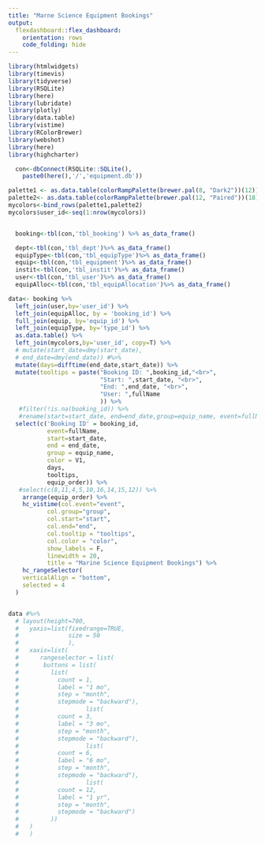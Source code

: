 ```yaml
---
title: "Marne Science Equipment Bookings"
output:
  flexdashboard::flex_dashboard:
    orientation: rows
    code_folding: hide
---
```


```r
library(htmlwidgets)
library(timevis)
library(tidyverse)
library(RSQLite)
library(here)
library(lubridate)
library(plotly)
library(data.table)
library(vistime)
library(RColorBrewer)
library(webshot)
library(here)
library(highcharter)
```


```r
  con<-dbConnect(RSQLite::SQLite(),
    paste0(here(),'/','equipment.db'))

palette1 <- as.data.table(colorRampPalette(brewer.pal(8, "Dark2"))(12))
palette2<- as.data.table(colorRampPalette(brewer.pal(12, "Paired"))(18))
mycolors<-bind_rows(palette1,palette2) 
mycolors$user_id<-seq(1:nrow(mycolors))


  booking<-tbl(con,'tbl_booking') %>% as_data_frame()

  dept<-tbl(con,'tbl_dept')%>% as_data_frame()
  equipType<-tbl(con,'tbl_equipType')%>% as_data_frame()
  equip<-tbl(con,'tbl_equipment')%>% as_data_frame()
  instit<-tbl(con,'tbl_instit')%>% as_data_frame()
  user<-tbl(con,'tbl_user')%>% as_data_frame()
  equipAlloc<-tbl(con,'tbl_equipAllocation')%>% as_data_frame()

```


```r
data<- booking %>% 
  left_join(user,by='user_id') %>%
  left_join(equipAlloc, by = 'booking_id') %>%
  full_join(equip, by='equip_id') %>%
  left_join(equipType, by='type_id') %>% 
  as.data.table() %>%
  left_join(mycolors,by='user_id', copy=T) %>% 
  # mutate(start_date=dmy(start_date),
  # end_date=dmy(end_date)) #%>% 
  mutate(days=difftime(end_date,start_date)) %>%
  mutate(tooltips = paste("Booking ID: ",booking_id,"<br>",
                          "Start: ",start_date, "<br>",
                          "End: ",end_date, "<br>",
                          "User: ",fullName
                          )) %>% 
   #filter(!is.na(booking_id)) %>%
   #rename(start=start_date, end=end_date,group=equip_name, event=fullName,color=V1)%>%
  select(c('Booking ID' = booking_id,
           event=fullName,
           start=start_date,
           end = end_date,
           group = equip_name,
           color = V1,
           days, 
           tooltips,
           equip_order)) %>% 
   #select(c(8,11,4,5,10,16,14,15,12)) %>%
    arrange(equip_order) %>%
    hc_vistime(col.event="event",
           col.group="group",
           col.start="start",
           col.end="end",
           col.tooltip = "tooltips",
           col.color = "color",
           show_labels = F,
           linewidth = 20,
           title = "Marine Science Equipment Bookings") %>% 
    hc_rangeSelector(
    verticalAlign = "bottom",
    selected = 4
  )


data #%>%
  # layout(height=700,
  #   yaxis=list(fixedrange=TRUE,
  #              size = 50
  #              ),
  #   xaxis=list(
  #      rangeselector = list(
  #       buttons = list(
  #         list(
  #           count = 1,
  #           label = "1 mo",
  #           step = "month",
  #           stepmode = "backward"),
  #                   list(
  #           count = 3,
  #           label = "3 mo",
  #           step = "month",
  #           stepmode = "backward"),
  #                   list(
  #           count = 6,
  #           label = "6 mo",
  #           step = "month",
  #           stepmode = "backward"),
  #                   list(
  #           count = 12,
  #           label = "1 yr",
  #           step = "month",
  #           stepmode = "backward")
  #         ))
  #   )
  #   )
```